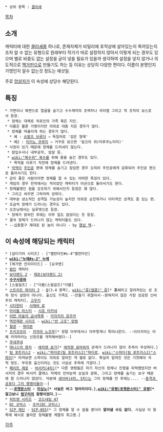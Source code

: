  * 상위 항목 : [[클리셰]]

[[목차]]
== 소개 ==
캐릭터에 대한 [[클리셰]]중 하나로, 존재자체가 비밀리에 호적상에 살아있는지 죽어있는지조차 알 수 없는 유형으로 원래부터 작가가 따로 설정하지 않아서 이렇게 되는 경우도 있으며 별로 비중도 없는 설정을 굳이 넣을 필요가 있을까 생각하여 설정을 넣지 않거나 의도적으로 [[맥거핀]]으로 만들기도 하는 등 이유는 상당히 다양한 편이다. 이름이 본명인지 가명인지 알수 없는것 정도는 예삿일.

주로 [[암살자]]가 이 속성에 상당수 해당된다.

== 특징 ==
 * 가면이나 복면으로 얼굴을 숨기고 수수께끼의 조력자나 라이벌 그리고 적 조직의 보스로서 등장.
  * 정체는 대체로 히로인의 가족 혹은 지인.
 * 이름은 물론 가명이지만 의외로 대충 지은 경우가 많다.
  * 정체를 떠올리게 하는 경우가 많다.
   * 예 : [[슈발츠 브루더]] → 독일어로 '검은 형제'
   * 예2 : [[미미노 쿠루미]] → 거꾸로 읽으면 '밀크의 귀(미루쿠노미미)'
 * 사정이 있기 때문에 정체를 드러내지 않는다.
  * 잠입수사나 내부공작, 암살 등.
  * [[wiki:"복수귀" 복수]]를 위해 몸을 숨긴 경우도 있다.
   * 목적을 이루기 직전에 정체를 드러낸다.
  * [[악역]]이 [[주인공]] 편에 정체를 숨기고 잠입한 경우 오히려 주인공에게 감화되어 주인공 편으로 돌아서기도 한다.
 * 감이 좋은 사람이라면 정체를 알 수 있는 어떠한 특징이 있다.
 * 게임의 경우 전작에서는 적이었던 캐릭터가 아군으로 돌아서기도 한다.
 * 정체불명인 점을 강조하기 위해서인지 등장은 꽤 많다.
  * 그리고 싸우면 그럭저럭 강하다.
 * 대부분 냉소적인 성격일 가능성이 높지만 의외로 순진하거나 이타적인 성격도 좀 있는 편.
 * 조금씩 정체가 드러나는 경우도 있다.
 * 오프닝에서는 실루엣으로 등장.
  * 정체가 밝혀진 후에는 아무 일도 없었다는 듯 등장.
 * 결국 정체가 드러나지 않는 캐릭터들도 있다.
 * --십중팔구 제대로 된 놈이 아니다 - by [[핸섬 잭]]--

== 이 속성에 해당되는 캐릭터 ==
 * [길티기어 시리즈] - ["밸런타인#s-4"밸런타인]
 * '''[[wiki:"누에#s-2" 누에]]'''
 * [메가맨 언리미티드] - [요쿠맨]
 * [[범인]] 캐릭터
 * [[보더랜드 2]] - [[제로(보더랜드 2)]]
 * '''[[수구사응와]]'''
 * [스컬걸즈] - ["더블(스컬걸즈)"더블]
 * [[스트리트 파이터 3]] - [[Q]](3.4 항목), [[wiki:"류(캡콤)" 류]][* '''호시'''라고 알려져있는 성 조차 정식 설정이 아니다. 출신도 가족도 --만들기 귀찮아서--밝혀지지 않은 가장 성공한 신비주의 캐릭터], [[고우키]]
 * [[시티헌터]] - [[사에바 료]]
 * [[아이돌 마스터]] - [[시죠 타카네]]
 * [[어떤 마술의 금서목록]] - [[카자키리 효우카]]
 * [[역전재판 시리즈]] - [[wiki:"반 고조" 망령]]
 * [[철권]] - [[레이븐]]
 * [[츠키코모리]] - [[카자마 노조무]][* 정말 아무데서나 아무렇게나 튀어나온다. --이이지마는 아예 카자마라는 신장르를 개척해버렸다--]
 * [[쿠네쿠네]]
 * [[테니스의 왕자]] - [[에치젠 료가]][* [[에치젠 료마]]와의 관계가 드러나지 않아 추측이 무성하다.]
 * [[팀 포트리스2]] - [[wiki:"파이로(팀 포트리스2)"파이로]], [[wiki:"스파이(팀 포트리스2)"스파이]][* 따져보면 스파이도 의외로 알려진 게 별로 없다. 확실히 알려진 것은 기껏해야 국적 정도. 부유층 출신이라는 것도 사실상 추측에 가깝다.]
 * [[페이트 제로]] - [[버서커(4차)]][* 다른 영령들은 자기 자신의 정체나 진명을 피력했었지만 버서커의 경우 버서커 클래스 자체의 언어능력 상실과 광화, 그리고 정체를 숨기는 보구 때문에 잘 드러나지 않았다. 덕분에 [[세이버(4차, 5차)]]는 그의 정체를 안 후에는.... --[[충격과 공포다 그지 깽깽이들아]]--]
 * ~~''' [[포켓몬스터]] - [[미싱노]][* 사실은 버그 덩어리이다.],[[wiki:"유령(포켓몬스터)" 유령]][* 알고보니 [[텅구리]]의 원령이었다.]'''~~
 * [[히트맨 시리즈]] - [[코드네임 47]]
 * [[DC 코믹스]] - [[조커(DC 코믹스)]]
 * [[SCP 재단]] - [[SCP-055]][* 그 정체를 알 수 없을 뿐더러 '''알아낼 수도 없다.''' 사실상 이 항목에 예시로 올라온 정체불명 계열의 최고봉.]

[[각주]]
